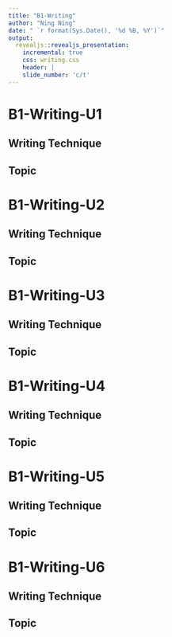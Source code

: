 ```yaml
---
title: "B1-Writing"
author: "Ning Ning"
date: " `r format(Sys.Date(), '%d %B, %Y')`"
output:
  revealjs::revealjs_presentation:
    incremental: true
    css: writing.css
    header: |
    slide_number: 'c/t'
---
```


# B1-Writing-U1

## Writing Technique

## Topic

# B1-Writing-U2

## Writing Technique

## Topic

# B1-Writing-U3

## Writing Technique

## Topic

# B1-Writing-U4

## Writing Technique

## Topic

# B1-Writing-U5

## Writing Technique

## Topic

# B1-Writing-U6

## Writing Technique

## Topic

